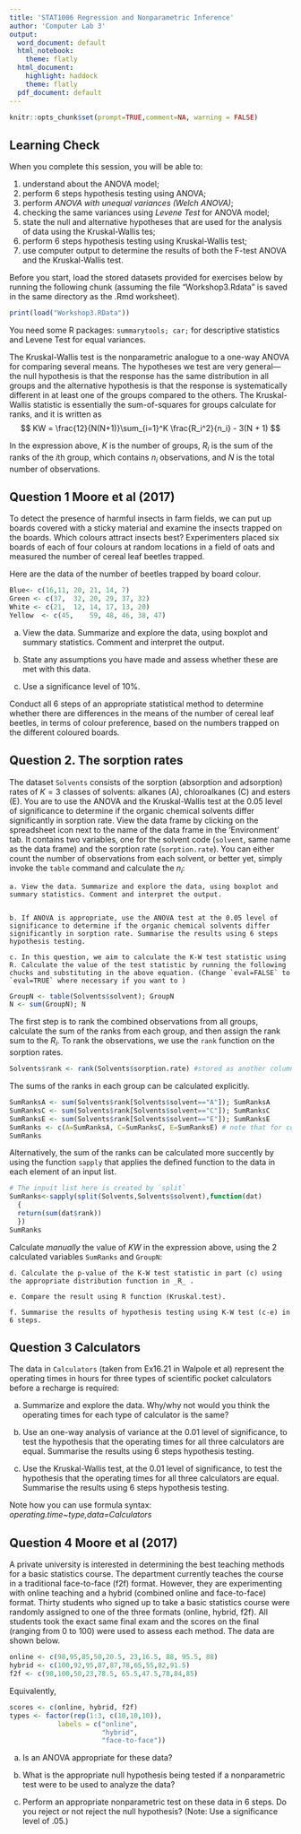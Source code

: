 ---
title: 'STAT1006 Regression and Nonparametric Inference'
author: 'Computer Lab 3'
output:
  word_document: default
  html_notebook:
    theme: flatly
  html_document:
    highlight: haddock
    theme: flatly
  pdf_document: default
---

```{r echo=TRUE}
knitr::opts_chunk$set(prompt=TRUE,comment=NA, warning = FALSE)
```


## Learning Check

When you complete this session, you will be able to:

1. understand about the ANOVA model;
2. perform 6 steps hypothesis testing using ANOVA;
3. perform *ANOVA with unequal variances (Welch ANOVA)*;
4. checking the same variances using *Levene Test* for ANOVA model;
5. state the null and alternative hypotheses that are used for the analysis of
data using the Kruskal-Wallis tes;
6. perform 6 steps hypothesis testing using Kruskal-Wallis test;
7. use computer output to determine the results of both the F-test ANOVA and the Kruskal-Wallis test.


Before you start, load the stored datasets provided for exercises below by running the following chunk (assuming the file  "Workshop3.Rdata" is saved in the same directory as the .Rmd  worksheet).


```{r}
print(load("Workshop3.RData"))
```

You need some R packages: `summarytools; car; ` for descriptive statistics and Levene Test for equal variances.

The Kruskal-Wallis test is the nonparametric analogue to a one-way ANOVA for comparing several means. The hypotheses we test are very general---the null hypothesis is that the response has the same distribution in all groups and the alternative hypothesis is that the response is systematically different in at least one of the groups compared to the others. The Kruskal-Wallis statistic is essentially the sum-of-squares for groups calculate for ranks, and it is written as
$$
KW = \frac{12}{N(N+1)}\sum_{i=1}^K \frac{R_i^2}{n_i} - 3(N + 1)
$$

In the expression above, $K$ is the number of groups, $R_i$ is the sum of the ranks of the $i$th group, which contains $n_i$ observations, and $N$ is the total number of observations.

## Question 1 Moore et al (2017)

To detect the presence of harmful insects in farm fields, we can put up boards covered with a sticky material and examine the insects trapped on the boards. Which colours attract insects best? Experimenters placed six boards of each of four colours at random locations in a field of oats and measured the number of cereal leaf beetles trapped. 

Here are the data of the number of beetles trapped by board colour.

```{r}
Blue<- c(16,11,	20,	21,	14,	7)
Green <- c(37,	32,	20,	29,	37,	32)
White <- c(21,	12,	14,	17,	13,	20)
Yellow	<- c(45,	59,	48,	46,	38,	47)
```

a. View the data. Summarize and explore the data, using boxplot and summary statistics. Comment and interpret the output.

b. State any assumptions you have made and assess whether these are met with this data.  

c. Use a significance level of 10%.

Conduct all 6 steps of an appropriate statistical method to determine whether there are differences in the means of the number of cereal leaf beetles, in terms of colour preference, based on the numbers trapped on the different coloured boards.

## Question 2. The sorption rates

The dataset `Solvents` consists of the sorption (absorption and adsorption) rates of $K = 3$ classes of solvents: alkanes (A), chloroalkanes (C) and esters (E). You are to use the ANOVA and the Kruskal-Wallis test at the 0.05 level of significance to determine if the organic chemical solvents differ significantly in sorption rate. View the data frame by clicking on the spreadsheet icon next to the name of the data frame in the 'Environment' tab. It contains two variables, one for the solvent code (`solvent`, same name as the data frame) and the sorption rate (`sorption.rate`). You can either count the number of observations from each solvent, or better yet, simply invoke the `table` command and calculate the $n_i$:

    a. View the data. Summarize and explore the data, using boxplot and summary statistics. Comment and interpret the output.


    b. If ANOVA is appropriate, use the ANOVA test at the 0.05 level of significance to determine if the organic chemical solvents differ significantly in sorption rate. Summarise the results using 6 steps hypothesis testing.
    
    c. In this question, we aim to calculate the K-W test statistic using R. Calculate the value of the test statistic by running the following chucks and substituting in the above equation. (Change `eval=FALSE` to `eval=TRUE` where necessary if you want to )
    
```{r echo=F, eval=F}
GroupN <- table(Solvents$solvent); GroupN
N <- sum(GroupN); N
```
The first step is to rank the combined observations from all groups, calculate the sum of the ranks from each group, and then assign the rank sum to the $R_i$. To rank the observations, we use the `rank` function on the sorption rates.

```{r echo=F, eval=F}
Solvents$rank <- rank(Solvents$sorption.rate) #stored as another column in the dataset
```

The sums of the ranks in each group can be calculated explicitly.

```{r echo=F, eval=F}
SumRanksA <- sum(Solvents$rank[Solvents$solvent=="A"]); SumRanksA
SumRanksC <- sum(Solvents$rank[Solvents$solvent=="C"]); SumRanksC
SumRanksE <- sum(Solvents$rank[Solvents$solvent=="E"]); SumRanksE
SumRanks <- c(A=SumRanksA, C=SumRanksC, E=SumRanksE) # note that for convenience of viewing I have named each element of the vector
SumRanks
```
Alternatively, the sum of the ranks can be calculated more succently by using the function `sapply` that applies the defined function to the data in each element of an input list.
```{r echo=F, eval=F}
# The inpuit list here is created by `split`
SumRanks<-sapply(split(Solvents,Solvents$solvent),function(dat)
  {
  return(sum(dat$rank))
  })
SumRanks
```

Calculate *manually* the value of $KW$ in the expression above, using the 2 calculated variables `SumRanks` and `GroupN`:


    d. Calculate the p-value of the K-W test statistic in part (c) using the appropriate distribution function in _R_ .
    
    e. Compare the result using R function (Kruskal.test).
    
    f. Summarise the results of hypothesis testing using K-W test (c-e) in 6 steps.

    
## Question 3 Calculators

The data in `Calculators` (taken from Ex16.21 in Walpole et al) represent the operating times in hours for three types of scientific pocket calculators before a recharge is required: 

a. Summarize and explore the data. Why/why not would you think the operating times for each type of calculator is the same?

b. Use an one-way analysis of variance at the 0.01 level of significance, to test the hypothesis that the operating times for all three calculators are equal. Summarise the results using 6 steps hypothesis testing.

c. Use the Kruskal-Wallis test, at the 0.01 level of significance, to test the hypothesis that the operating times for all three calculators are equal. Summarise the results using 6 steps hypothesis testing.

Note how you can use formula syntax: _operating.time~type,data=Calculators_


## Question 4 Moore et al (2017)

A private university is interested in determining the best teaching methods for a basic statistics course. The department currently teaches the course in a traditional face-to-face (f2f) format. However, they are experimenting with online teaching and a hybrid (combined online and face-to-face) format. Thirty students who signed up to take a basic statistics course were randomly assigned to one of the three formats (online, hybrid, f2f). All students took the exact same final exam and the scores on the final (ranging from 0 to 100) were used to assess each method. The data are shown below.

```{r}
online <- c(98,95,85,50,20.5, 23,16.5, 88, 95.5, 88)
hybrid <- c(100,92,95,87,87,78,65,55,82,91.5)
f2f <- c(90,100,50,23,78.5, 65.5,47.5,78,84,85)
```

Equivalently,

```{r}
scores <- c(online, hybrid, f2f)
types <- factor(rep(1:3, c(10,10,10)),
            labels = c("online",
                       "hybrid",
                       "face-to-face"))
```

a. Is an ANOVA appropriate for these data?

b. What is the appropriate null hypothesis being tested if a nonparametric test were to be used to analyze the data?

c. Perform an appropriate nonparametric test on these data in 6 steps. Do you reject or not reject the null hypothesis? (Note: Use a significance level of .05.)
